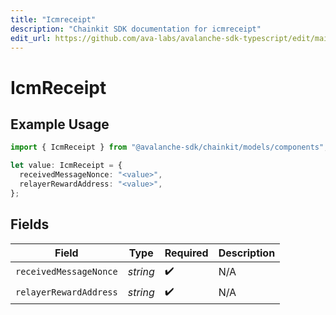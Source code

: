 ```yaml
---
title: "Icmreceipt"
description: "Chainkit SDK documentation for icmreceipt"
edit_url: https://github.com/ava-labs/avalanche-sdk-typescript/edit/main/chainkit/docs/models/components/icmreceipt.md
---
```


# IcmReceipt

## Example Usage

```typescript
import { IcmReceipt } from "@avalanche-sdk/chainkit/models/components";

let value: IcmReceipt = {
  receivedMessageNonce: "<value>",
  relayerRewardAddress: "<value>",
};
```

## Fields

| Field                  | Type                   | Required               | Description            |
| ---------------------- | ---------------------- | ---------------------- | ---------------------- |
| `receivedMessageNonce` | *string*               | :heavy_check_mark:     | N/A                    |
| `relayerRewardAddress` | *string*               | :heavy_check_mark:     | N/A                    |